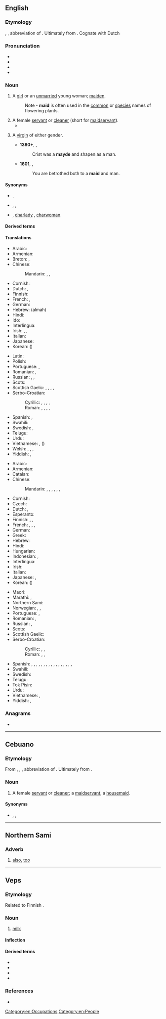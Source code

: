 {{also|Maid}}
==English==
{{wikipedia|lang=en}}

===Etymology===
{{etyl|enm|en}} {{m|enm|mayde}}, {{m|enm|maide}}, abbreviation of {{m|en|maiden}}. Ultimately from {{etyl|gem-pro|en}} {{m|gem-pro|*magaþs||maid, virgin}}. Cognate with Dutch ''{{l|nl|meid}}''

===Pronunciation===
* {{IPA|/meɪd/|lang=en}}
* {{rhymes|eɪd|lang=en}}
* {{homophones|lang=en|made}}
* {{audio|en-us-maid.ogg|Audio (US)|lang=en}}

===Noun===
{{en-noun}}

# {{lb|en|dated|or|poetic}} A [[girl]] or an [[unmarried]] young woman; [[maiden]].
#: Note - '''maid''' is often used in the [[common]] or [[species]] names of flowering plants.
# A female [[servant]] or [[cleaner]] (short for [[maidservant]]).
#* {{quote-book|year=1918|author={{w|W. B. Maxwell}}|title=The Mirror and the Lamp
|chapter=2|url=http://openlibrary.org/works/OL1097634W
|passage=She was a fat, round little woman, richly apparelled in velvet and lace, […]; and the way she laughed, cackling like a hen, the way she talked to the waiters and the '''maid''',&nbsp;[…]&mdash;all these unexpected phenomena impelled one to hysterical mirth, and made one class her with such immortally ludicrous types as Ally Sloper, the Widow Twankey, or Miss Moucher.}}
# {{lb|en|archaic}} A [[virgin]] of either gender.
#* '''1380+''', {{w|Geoffrey Chaucer}}, ''{{w|The Canterbury Tales}}''
#*: Crist was a '''mayde''' and shapen as a man.
#* '''1601''', {{w|William Shakespeare}}, ''{{w|Twelfth Night}}''
#*: You are betrothed both to a '''maid''' and man.

====Synonyms====
* {{sense|young female person}} {{l|en|damsel}}, {{l|en|maiden}}
* {{sense|female servant}} {{l|en|handmaiden}}, {{l|en|lady-in-waiting}}, {{l|en|maidservant}}
* {{sense|female cleaner}} {{l|en|chambermaid}} {{qualifier|in a hotel}}, [[charlady]] {{qualifier|in a house}}, [[charwoman]] {{qualifier|in a house}}

====Derived terms====
{{der3|bondmaid|bridesmaid|chambermaid|cookmaid|French maid|handmaid|housemaid|kitchenmaid|lady's maid|laundrymaid|maid café|maid child|maidhood|maidkin|maidless|maidlike|maidly|maidmarian|maid-of-all-work|maid of honour|maidservant|maid's hair|mermaid|meter maid|milkmaid|nursemaid|old maid|Old Maid|old-maidish|old-maidism|parlourmaid|schoolmaid|scullery maid|seamaid|shopmaid|lang=en}}

====Translations====
{{trans-top|young female}}
* Arabic: {{t|ar|فَتَاة|f}}
* Armenian: {{t+|hy|օրիորդ}}
* Breton: {{t+|br|merc'h|f}}, {{t+|br|plac'h|f}}
* Chinese:
*: Mandarin: {{t+|cmn|少女|tr=shàonǚ|sc=Hani}}, {{t+|cmn|處女|sc=Hani}}, {{t+|cmn|处女|tr=chǔnǚ|sc=Hani}}
* Cornish: {{t|kw|maghteth}}
* Dutch: {{t+|nl|meisje|n}}, {{t+|nl|meid|f}}
* Finnish: {{t+|fi|neito}}
* French: {{t+|fr|demoiselle|f}}, {{t+|fr|jeune fille|f}}
* German: {{t+|de|Mädchen|n}}
* Hebrew: {{t|he|עלמה|f}} (almah)
* Hindi: {{t+|hi|लड़की|f|tr=laṛkī|sc=Deva}}
* Ido: {{t+|io|damzelo}}
* Interlingua: {{t|ia|senioretta}}
* Irish: {{t+|ga|cailín|m}}, {{t|ga|ainnir|f}}, {{t|ga|maighdean|f}}
* Italian: {{t+|it|signorina|f}}
* Japanese: {{t+|ja|少女|tr=しょうじょ, shōjo}}
* Korean: {{t+|ko|소녀}} ({{t+|ko|少女}})
{{trans-mid}}
* Latin: {{t+|la|puella|f}}
* Polish: {{t+|pl|panna|f}}
* Portuguese: {{t+|pt|donzela|f}}, {{t+|pt|moça|f}}
* Romanian: {{t+|ro|fecioară|f}}, {{t+|ro|fată|f}}
* Russian: {{t+|ru|деви́ца|f}}, {{t+|ru|де́ва|f}}, {{t+|ru|де́вушка|f}}
* Scots: {{t|sco|deem}}
* Scottish Gaelic: {{t|gd|ainnir|f}}, {{t+|gd|maighdeann|f}}, {{t+|gd|rìbhinn|f}}, {{t|gd|òigh|f}}, {{t+|gd|gruagach|f}}
* Serbo-Croatian:
*: Cyrillic: {{t|sh|дева|f|sc=Cyrl}}, {{t|sh|дјева|f|sc=Cyrl}}, {{t|sh|девојка|f|sc=Cyrl}}, {{t|sh|дјевојка|f|sc=Cyrl}}, {{t|sh|мома|f|sc=Cyrl}}
*: Roman: {{t+|sh|deva|f}}, {{t+|sh|djeva|f}}, {{t+|sh|devojka|f}}, {{t+|sh|djevojka|f}}, {{t+|sh|moma}}
* Spanish: {{t+|es|doncella|f}}, {{t+|es|señorita|f}}
* Swahili: {{t+|sw|wafanyikazi}}
* Swedish: {{t+|sv|mö|c}}, {{t+|sv|jungfru|c}}
* Telugu: {{t+|te|కన్య|sc=Telu}}
* Urdu: {{t|ur|لڑکی|f|tr=laṛkī|sc=ur-Arab}}
* Vietnamese: {{t+|vi|con gái}}, {{t+|vi|thiếu nữ}} ({{t|vi|少女}})
* Welsh: {{t+|cy|merch|f}}, {{t+|cy|geneth|f}}, {{t|cy|rhiain|f}}, {{t+|cy|morwyn|f}}
* Yiddish: {{t|yi|מויד|f}}, {{t|yi|מיידל|n}}
{{trans-bottom}}

{{trans-top|female servant or cleaner}}
* Arabic: {{t|ar|خَادِمَة|f}}
* Armenian: {{t+|hy|աղախին}}
* Catalan: {{t+|ca|criada|f}}
* Chinese:
*: Mandarin: {{t+|cmn|女僕|sc=Hani}}, {{t+|cmn|女仆|tr=nǚpú|sc=Hani}}, {{t+|cmn|女傭|sc=Hani}}, {{t+|cmn|女佣|tr=nǚyòng|sc=Hani}}, {{t+|cmn|傭婦|sc=Hani}}, {{t+|cmn|佣妇|tr=yōngfù|sc=Hani}}, {{t+|cmn|侍女|tr=shìnǚ|sc=Hani}}
* Cornish: {{t|kw|maghteth|f}}
* Czech: {{t+|cs|služka|f}}
* Dutch: {{t+|nl|meid|f}}, {{t+|nl|dienstmeid|f}}
* Esperanto: {{t|eo|servistino}}
* Finnish: {{t|fi|palvelustyttö}}, {{t+|fi|piika}}, {{t|fi|palvelijatar}}
* French: {{t+|fr|bonne|f}}, {{t+|fr|bonne à tout faire|f}}, {{t+|fr|domestique|f}}, {{t+|fr|servante}}
* German: {{t+|de|Dienstmädchen|n}}
* Greek: {{t+|el|καμαριέρα|f}}
* Hebrew: {{t|he|חַדְרָנִית |f|tr=ḥadranít}}
* Hindi: {{t+|hi|नौकरानी|f|tr=naukrānī|sc=Deva}}
* Hungarian: {{t+|hu|szobalány}}
* Indonesian: {{t+|id|bantu|alt=pembantu}}, {{t+|id|babu}}
* Interlingua: {{t|ia|serviente}}
* Irish: {{t+|ga|cailín|m}}
* Italian: {{t+|it|cameriera|f}}
* Japanese: {{t|ja|女中|tr=じょちゅう, jochū|sc=Jpan}}, {{t|ja|メイド|tr=meido|sc=Jpan}}
* Korean: {{t+|ko|하녀}} ({{t+|ko|下女}})
{{trans-mid}}
* Maori: {{t|mi|hāwini}}
* Marathi: {{t|mr|बाई|f|tr=bāī|sc=Deva}}, {{t|mr|कामवाली बाई|f|tr=kāmavālī bāī|sc=Deva}}
* Northern Sami: {{t|se|biiga}}
* Norwegian: {{t+|no|pike|m}}, {{t|no|stuepike|m}}, {{t|no|tjenestejente|m}}
* Portuguese: {{t+|pt|empregada|f}}, {{t+|pt|servente|f}}
* Romanian: {{t+|ro|servitoare|f}}, {{t+|ro|fată în casă|f}}
* Russian: {{t+|ru|го́рничная|f}}, {{t+|ru|служа́нка|f}}
* Scots: {{t|sco|deem}}
* Scottish Gaelic: {{t|gd|ban-òglach|f}}
* Serbo-Croatian:
*: Cyrillic: {{t|sh|слушкиња|f|sc=Cyrl}}, {{t|sh|собарица|f|sc=Cyrl}}, {{t|sh|служавка|f|sc=Cyrl}}
*: Roman: {{t+|sh|sluškinja|f}}, {{t+|sh|sobarica|f}}, {{t+|sh|služavka|f}}
* Spanish: {{qualifier|inoffensive terms}} {{t+|es|criada|f}}, {{t+|es|doméstica|f}}, {{t+|es|empleada doméstica|f}}, {{t|es|muchacha de servicio|f}}, {{t|es|sirvienta|f}}, {{t+|es|asesora del hogar|f}} {{qualifier|Chile|formal usage}}, {{t+|es|asistenta|f}} {{qualifier|Spain}}, {{t|es|mucama|f}} {{qualifier|Argentina|Uruguay}}, {{t+|es|nana|f}} {{qualifier|Chile}}, {{t|es|señora de servicio|f}} {{qualifier|Venezuela}}, {{qualifier|offensive terms}} {{t+|es|cachifa|f}} {{qualifier|Venezuela}}, {{t+|es|chacha|f}} {{qualifier|Mexico|Spain}}, {{t|es|cholera|f}} {{qualifier|El Salvador|Guatemala}}, {{t+|es|chopa|f}} {{qualifier|Dominican Republic}}, {{t+|es|fregona|f}} {{qualifier|Spain}}, {{t+|es|gata|f}} {{qualifier|Mexico}}, {{t|es|muca|f}} {{qualifier|Guatemala}}, {{t|es|nacha|f}} {{qualifier|Honduras}}
* Swahili: {{t+|sw|mfanyikazi}}
* Swedish: {{t+|sv|hembiträde|c}}
* Telugu: {{t|te|పనిపిల్ల|sc=Telu}}
* Tok Pisin: {{t|tpi|haus meri}}
* Urdu: {{t|ur|نوکرانی|f|tr=naukrānī|sc=ur-Arab}}
* Vietnamese: {{t|vi|đầy tớ gái}}, {{t|vi|hầu gái}}
* Yiddish: {{t|yi|מויד|f}}, {{t|yi|דינסטמויד|f}}
{{trans-bottom}}

===Anagrams===
* {{anagrams|en|Dima|aim'd|amid|diam|diam.}}

[[Category:en:Occupations]]
[[Category:en:People]]

----

==Cebuano==

===Etymology===
From {{etyl|en|ceb}} {{m|en|maid}}, {{etyl|enm|ceb}} {{m|enm|mayde}}, {{m|enm|maide}}, abbreviation of {{m|en|maiden}}. Ultimately from {{etyl|gem-pro|ceb}} {{m|gem-pro|*magaþs||maid, virgin}}.

===Noun===
{{head|ceb|noun}}

# A female [[servant]] or [[cleaner]]; a [[maidservant]], a [[housemaid]].

====Synonyms====
* {{sense|maid}} {{l|ceb|katabang}}, {{l|ceb|muchacha}}, {{l|ceb|mutsatsa}}

----

==Northern Sami==

===Adverb===
{{head|se|adverb}}

# [[also]], [[too]]

----

==Veps==

===Etymology===
{{rfe|lang=vep}}
Related to Finnish {{m|fi|maito}}.

===Noun===
{{vep-noun}}

# [[milk]]

====Inflection====
{{vep-decl-stems|maid||on|od|oid}}

====Derived terms====
* {{l|vep|hapanmaid}}
* {{l|vep|pihtimaid}}
* {{l|vep|rahtmaid}}
* {{l|vep|maidnedal'}}

===References===
* {{R:vep:UVVV|молоко}}

{{topics|vep|Beverages|Dairy products}}